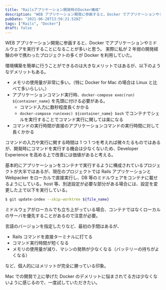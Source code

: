 ```yaml
---
title: "Railsアプリケーション開発時のDocker構成"
description: "WEB アプリケーション開発に参画すると、Docker でアプリケーションやミドルウェアを実行することになることが多いと思う。"
pubDate: "2021-06-28T13:56:21.528Z"
tags: ["Rails", "Docker"]
draft: false
---
```


WEB アプリケーション開発に参画すると、Docker でアプリケーションやミドルウェアを実行することになることが多いと思う。
実際に私が 2 年弱の開発経験の中で携わったプロジェクトの多くが Docker を利用していた。

環境構築を簡単に行うことができるのは大きなメリットではあるが、以下のようなデメリットもある。

- メモリの使用量が非常に多い。（特に Docker for Mac の場合は Linux と比べて多いらしい。）
- アプリケーションコマンド実行時、`docker-compose exec(run) ${container_name}` を先頭に付ける必要がある。
  - コマンド入力に数秒程度長くかかる
  - `docker-compose run(exec) ${container_name} bash` でコンテナでシェルを実行することでコマンド実行に関しては楽になる
- コマンドの実行時間が直接のアプリケーションコマンドの実行時間に対して長くかかる

コマンドの入力や実行に関する時間は 1 つ 1 つを考えれば微々たるものではあるが、開発時にコマンドを実行する機会は少なくないため、Developer Experience を高める上で改善には価値があると考える。

基本的にアプリケーションをコンテナで実行するように構成されているプロジェクトが大半ではあるが、現在のプロジェクトでは Rails アプリケーションと Webpacker をローカルで直接実行し、DB 等のミドルウェアをコンテナに載せるようにしている。host 等、別途設定が必要な部分がある場合には、設定を変更した上で以下を実行している。

```bash
$ git update-index --skip-worktree ${file_name}
```

ミドルウェアがローカルでも立ち上がっている場合、コンテナではなくローカルのサーバを優先することがあるので注意が必要。

言語のバージョンを指定したりなど、最初の手間はあるが、

- Rails コマンドを直接ターミナルに打てる
- コマンド実行時間が短くなる
- メモリの使用量が減り、マシンの発熱が少なくなる（バッテリーの持ちがよくなる）

など、個人的にはメリットが完全に勝っている印象。

Mac での開発で上に挙げた Docker のデメリットに悩まされてる方は少なくないように感じるので、一度試していただきたい。
